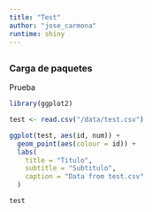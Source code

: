 ```yaml
---
title: "Test"
author: "jose_carmona"
runtime: shiny
---
```


##
##
### Carga de paquetes

Prueba

```r
library(ggplot2)

test <- read.csv("/data/test.csv")

ggplot(test, aes(id, num)) +
  geom_point(aes(colour = id)) +
  labs(
    title = "Titulo",
    subtitle = "Subtitulo",
    caption = "Data from test.csv"
  )

test
```

